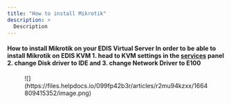 ```yaml
---
title: "How to install Mikrotik"
description: >
  Description
---
```


#### How to install Mikrotik on your EDIS Virtual Server In order to be able to install Mikrotik on EDIS KVM 1\. head to KVM settings in the [services](https://manage.edis.at/whmcs/clientarea.php?action=services) panel 2\. **change Disk driver to IDE** and 3\. **change** **Network Driver to E100**

<figure>![](https://files.helpdocs.io/099fp42b3r/articles/r2mu94kzxx/1664809415352/image.png)</figure>